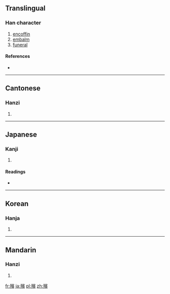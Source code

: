 {{also|殡}}
==Translingual==

===Han character===
{{Han char|rn=78|rad=歹|as=14|sn=18|four=1328<sub>6</sub>|canj=一弓十一金 (MNJMC)}}

# [[encoffin]]
# [[embalm]]
# [[funeral]]

====References====
* {{Han ref|kx=0583.440|dkj=16596|dj=0976.290|hdz=21395.170|uh=6BAF|ud=27567|bh=C26C|bd=49772}}

----

==Cantonese==

===Hanzi===
{{yue-hanzi|jyut=|y=ban3|sim=殡}}

# {{defn|lang=yue|sort=歹14}}

----

==Japanese==

===Kanji===
{{ja-kanji|grade=|rs=歹14}}

# {{defn|lang=ja|sort=歹14}}

====Readings====
* {{ja-readings|on=[[ひん]] (hin)|kun=[[かりもがり]] (karimogari)}}

----

==Korean==

===Hanja===
{{ko-hanja|hangeul=빈|eumhun=|rv=bin|mr=pin|y=pin}}

# {{defn|lang=ko|sort=歹14}}

----

==Mandarin==

===Hanzi===
{{cmn-hanzi|sim=殡|pin=[[bìn]] ([[bin4]])|wg=pin<sup>4</sup>}}

# {{defn|lang=cmn|sort=歹14}}

[[fr:殯]]
[[ja:殯]]
[[pl:殯]]
[[zh:殯]]